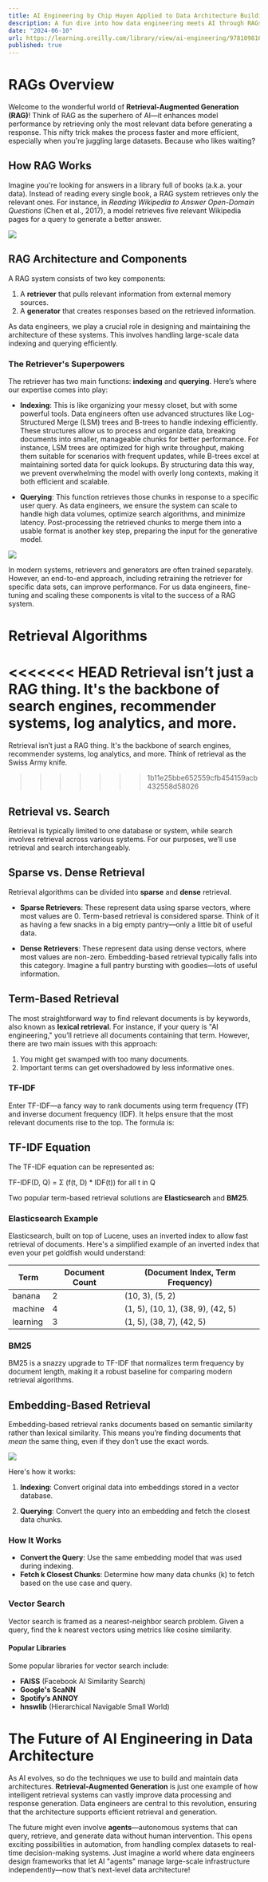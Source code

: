 ```yaml
---
title: AI Engineering by Chip Huyen Applied to Data Architecture Building
description: A fun dive into how data engineering meets AI through RAGs
date: "2024-06-10"
url: https://learning.oreilly.com/library/view/ai-engineering/9781098166298/
published: true
---
```


# RAGs Overview

Welcome to the wonderful world of **Retrieval-Augmented Generation (RAG)**! Think of RAG as the superhero of AI—it enhances model performance by retrieving only the most relevant data before generating a response. This nifty trick makes the process faster and more efficient, especially when you're juggling large datasets. Because who likes waiting?

## How RAG Works

Imagine you're looking for answers in a library full of books (a.k.a. your data). Instead of reading every single book, a RAG system retrieves only the relevant ones. For instance, in *Reading Wikipedia to Answer Open-Domain Questions* (Chen et al., 2017), a model retrieves five relevant Wikipedia pages for a query to generate a better answer.

[![](/2_1_retreive_then_generate.png)](https://arxiv.org/abs/1704.00051)

## RAG Architecture and Components

A RAG system consists of two key components:

1. A **retriever** that pulls relevant information from external memory sources.
2. A **generator** that creates responses based on the retrieved information.

As data engineers, we play a crucial role in designing and maintaining the architecture of these systems. This involves handling large-scale data indexing and querying efficiently.

### The Retriever's Superpowers

The retriever has two main functions: **indexing** and **querying**. Here’s where our expertise comes into play:

- **Indexing**: This is like organizing your messy closet, but with some powerful tools. Data engineers often use advanced structures like Log-Structured Merge (LSM) trees and B-trees to handle indexing efficiently. These structures allow us to process and organize data, breaking documents into smaller, manageable chunks for better performance. For instance, LSM trees are optimized for high write throughput, making them suitable for scenarios with frequent updates, while B-trees excel at maintaining sorted data for quick lookups. By structuring data this way, we prevent overwhelming the model with overly long contexts, making it both efficient and scalable.

- **Querying**: This function retrieves those chunks in response to a specific user query. As data engineers, we ensure the system can scale to handle high data volumes, optimize search algorithms, and minimize latency. Post-processing the retrieved chunks to merge them into a usable format is another key step, preparing the input for the generative model.

[![](/2_2_high_level_RAG.png)](https://learning.oreilly.com/library/view/ai-engineering/9781098166298/ch06.html#6_rag_overview_1726600321985229)

In modern systems, retrievers and generators are often trained separately. However, an end-to-end approach, including retraining the retriever for specific data sets, can improve performance. For us data engineers, fine-tuning and scaling these components is vital to the success of a RAG system.

# Retrieval Algorithms

<<<<<<< HEAD
Retrieval isn’t just a RAG thing. It's the backbone of search engines, recommender systems, log analytics, and more. 
=======
Retrieval isn’t just a RAG thing. It's the backbone of search engines, recommender systems, log analytics, and more. Think of retrieval as the Swiss Army knife.
>>>>>>> 1b11e25bbe652559cfb454159acb432558d58026

## Retrieval vs. Search

Retrieval is typically limited to one database or system, while search involves retrieval across various systems. For our purposes, we’ll use retrieval and search interchangeably.

## Sparse vs. Dense Retrieval

Retrieval algorithms can be divided into **sparse** and **dense** retrieval.

- **Sparse Retrievers**: These represent data using sparse vectors, where most values are 0. Term-based retrieval is considered sparse. Think of it as having a few snacks in a big empty pantry—only a little bit of useful data. 

- **Dense Retrievers**: These represent data using dense vectors, where most values are non-zero. Embedding-based retrieval typically falls into this category. Imagine a full pantry bursting with goodies—lots of useful information.

## Term-Based Retrieval

The most straightforward way to find relevant documents is by keywords, also known as **lexical retrieval**. For instance, if your query is "AI engineering," you’ll retrieve all documents containing that term. However, there are two main issues with this approach:

1. You might get swamped with too many documents.
2. Important terms can get overshadowed by less informative ones.

### TF-IDF

Enter TF-IDF—a fancy way to rank documents using term frequency (TF) and inverse document frequency (IDF). It helps ensure that the most relevant documents rise to the top. The formula is:

## TF-IDF Equation

The TF-IDF equation can be represented as:

TF-IDF(D, Q) = Σ (f(t, D) * IDF(t)) for all t in Q

Two popular term-based retrieval solutions are **Elasticsearch** and **BM25**.

### Elasticsearch Example

Elasticsearch, built on top of Lucene, uses an inverted index to allow fast retrieval of documents. Here's a simplified example of an inverted index that even your pet goldfish would understand:

| Term    | Document Count | (Document Index, Term Frequency) |
|---------|----------------|-----------------------------------|
| banana  | 2              | (10, 3), (5, 2)                   |
| machine | 4              | (1, 5), (10, 1), (38, 9), (42, 5) |
| learning | 3              | (1, 5), (38, 7), (42, 5)         |

### BM25

BM25 is a snazzy upgrade to TF-IDF that normalizes term frequency by document length, making it a robust baseline for comparing modern retrieval algorithms.

## Embedding-Based Retrieval

Embedding-based retrieval ranks documents based on semantic similarity rather than lexical similarity. This means you’re finding documents that *mean* the same thing, even if they don’t use the exact words.

[![](/2_3_embedding_based_retriever.png)](https://medium.com/better-ml/embedding-learning-for-retrieval-29af1c9a1e65)

Here's how it works:

1. **Indexing**: Convert original data into embeddings stored in a vector database. 

2. **Querying**: Convert the query into an embedding and fetch the closest data chunks. 

### How It Works

- **Convert the Query**: Use the same embedding model that was used during indexing.
- **Fetch k Closest Chunks**: Determine how many data chunks (k) to fetch based on the use case and query.

### Vector Search

Vector search is framed as a nearest-neighbor search problem. Given a query, find the k nearest vectors using metrics like cosine similarity.

#### Popular Libraries

Some popular libraries for vector search include:

- **FAISS** (Facebook AI Similarity Search)
- **Google's ScaNN**
- **Spotify’s ANNOY**
- **hnswlib** (Hierarchical Navigable Small World)

# The Future of AI Engineering in Data Architecture

As AI evolves, so do the techniques we use to build and maintain data architectures. **Retrieval-Augmented Generation** is just one example of how intelligent retrieval systems can vastly improve data processing and response generation. Data engineers are central to this revolution, ensuring that the architecture supports efficient retrieval and generation.

The future might even involve **agents**—autonomous systems that can query, retrieve, and generate data without human intervention. This opens exciting possibilities in automation, from handling complex datasets to real-time decision-making systems. Just imagine a world where data engineers design frameworks that let AI "agents" manage large-scale infrastructure independently—now that’s next-level data architecture!
